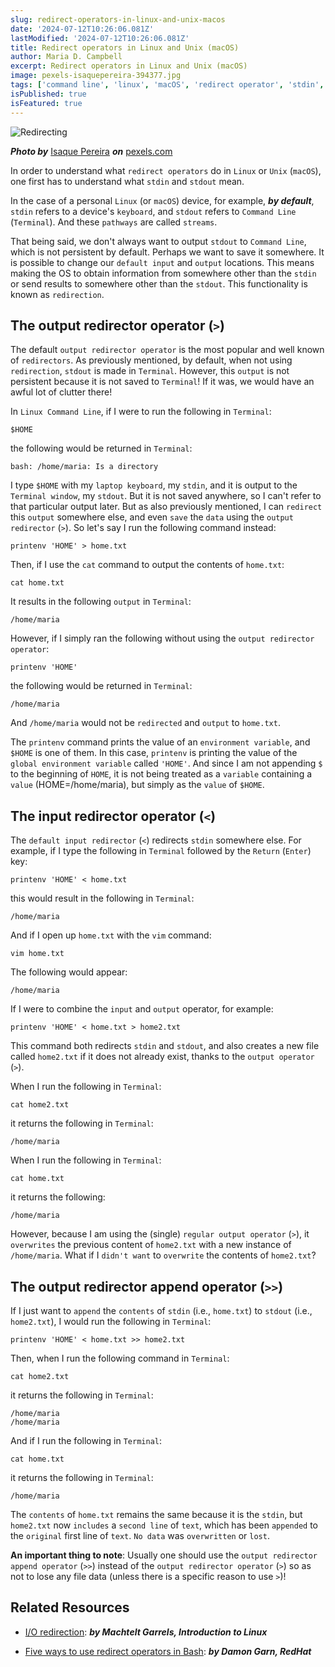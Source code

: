 ```yaml
---
slug: redirect-operators-in-linux-and-unix-macos
date: '2024-07-12T10:26:06.081Z'
lastModified: '2024-07-12T10:26:06.081Z'
title: Redirect operators in Linux and Unix (macOS)
author: Maria D. Campbell
excerpt: Redirect operators in Linux and Unix (macOS)
image: pexels-isaquepereira-394377.jpg
tags: ['command line', 'linux', 'macOS', 'redirect operator', 'stdin', 'stdout']
isPublished: true
isFeatured: true
---
```


![Redirecting](pexels-isaquepereira-394377.jpg)

**_Photo by_** [Isaque Pereira](https://www.pexels.com/@isaquepereira/) **_on_**
[pexels.com](https://www.pexels.com/photo/yellow-arrow-led-signage-394377/)

In order to understand what `redirect operators` do in `Linux` or `Unix`
(`macOS`), one first has to understand what `stdin` and `stdout` mean.

In the case of a personal `Linux` (or `macOS`) device, for example, **_by
default_**, `stdin` refers to a device's `keyboard`, and `stdout` refers to
`Command Line` (`Terminal`). And these `pathways` are called `streams`.

That being said, we don't always want to output `stdout` to `Command Line`,
which is not persistent by default. Perhaps we want to save it somewhere. It is
possible to change our `default input` and `output` locations. This means making
the OS to obtain information from somewhere other than the `stdin` or send
results to somewhere other than the `stdout`. This functionality is known as
`redirection`.

## The output redirector operator (`>`)

The default `output redirector operator` is the most popular and well known of
`redirectors`. As previously mentioned, by default, when not using
`redirection`, `stdout` is made in `Terminal`. However, this `output` is not
persistent because it is not saved to `Terminal`! If it was, we would have an
awful lot of clutter there!

In `Linux Command Line`, if I were to run the following in `Terminal`:

```shell
$HOME
```

the following would be returned in `Terminal`:

```shell
bash: /home/maria: Is a directory
```

I type `$HOME` with my `laptop keyboard`, my `stdin`, and it is output to the
`Terminal window`, my `stdout`. But it is not saved anywhere, so I can't refer
to that particular output later. But as also previously mentioned, I can
`redirect` this `output` somewhere else, and even `save` the `data` using the
`output redirector` (`>`). So let's say I run the following command instead:

```shell
printenv 'HOME' > home.txt
```

Then, if I use the `cat` command to output the contents of `home.txt`:

```shell
cat home.txt
```

It results in the following `output` in `Terminal`:

```shell
/home/maria
```

However, if I simply ran the following without using the
`output redirector operator`:

```shell
printenv 'HOME'
```

the following would be returned in `Terminal`:

```shell
/home/maria
```

And `/home/maria` would not be `redirected` and `output` to `home.txt`.

The `printenv` command prints the value of an `environment variable`, and
`$HOME` is one of them. In this case, `printenv` is printing the value of the
`global environment variable` called `'HOME'`. And since I am not appending `$`
to the beginning of `HOME`, it is not being treated as a `variable` containing a
`value` (HOME=/home/maria), but simply as the `value` of `$HOME`.

## The input redirector operator (`<`)

The `default input redirector` (`<`) redirects `stdin` somewhere else. For
example, if I type the following in `Terminal` followed by the `Return`
(`Enter`) key:

```shell
printenv 'HOME' < home.txt
```

this would result in the following in `Terminal`:

```shell
/home/maria
```

And if I open up `home.txt` with the `vim` command:

```shell
vim home.txt
```

The following would appear:

```shell
/home/maria
```

If I were to combine the `input` and `output` operator, for example:

```shell
printenv 'HOME' < home.txt > home2.txt
```

This command both redirects `stdin` and `stdout`, and also creates a new file
called `home2.txt` if it does not already exist, thanks to the `output operator`
(`>`).

When I run the following in `Terminal`:

```shell
cat home2.txt
```

it returns the following in `Terminal`:

```shell
/home/maria
```

When I run the following in `Terminal`:

```shell
cat home.txt
```

it returns the following:

```shell
/home/maria
```

However, because I am using the (single) `regular output operator` (`>`), it
`overwrites` the previous content of `home2.txt` with a new instance of
`/home/maria`. What if I `didn't want` to `overwrite` the contents of
`home2.txt`?

## The output redirector append operator (`>>`)

If I just want to `append` the `contents` of `stdin` (i.e., `home.txt`) to
`stdout` (i.e., `home2.txt`), I would run the following in `Terminal`:

```shell
printenv 'HOME' < home.txt >> home2.txt
```

Then, when I run the following command in `Terminal`:

```shell
cat home2.txt
```

it returns the following in `Terminal`:

```shell
/home/maria
/home/maria
```

And if I run the following in `Terminal`:

```shell
cat home.txt
```

it returns the following in `Terminal`:

```shell
/home/maria
```

The `contents` of `home.txt` remains the same because it is the `stdin`, but
`home2.txt` now `includes` a `second line` of `text`, which has been `appended`
to the `original` first line of `text`. `No data` was `overwritten` or `lost`.

**An important thing to note**: Usually one should use the
`output redirector append operator` (`>>`) instead of the
`output redirector operator` (`>`) so as not to lose any file data (unless there
is a specific reason to use `>`)!

## Related Resources

-   [I/O redirection](https://tldp.org/LDP/intro-linux/html/sect_05_01.html):
    **_by Machtelt Garrels, Introduction to Linux_**

-   [Five ways to use redirect operators in Bash](https://www.redhat.com/sysadmin/redirect-operators-bash):
    **_by Damon Garn, RedHat_**
